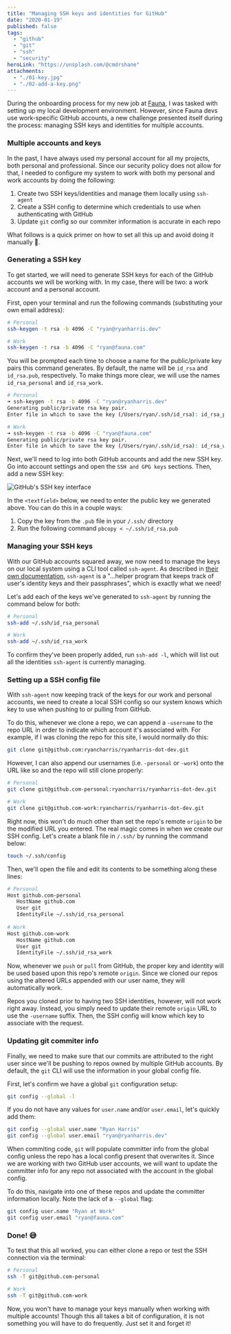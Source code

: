 ```yaml
---
title: "Managing SSH keys and identities for GitHub"
date: "2020-01-19"
published: false
tags:
  - "github"
  - "git"
  - "ssh"
  - "security"
heroLink: "https://unsplash.com/@cmdrshane"
attachments:
  - "./01-key.jpg"
  - "./02-add-a-key.png"
---
```


During the onboarding process for my new job at [Fauna](https://www.fauna.com), I was tasked with setting up my local development environment. However, since Fauna devs use work-specific GitHub accounts, a new challenge presented itself during the process: managing SSH keys and identities for multiple accounts.

### Multiple accounts and keys

In the past, I have always used my personal account for all my projects, both personal and professional. Since our security policy does not allow for that, I needed to configure my system to work with both my personal and work accounts by doing the following:

1. Create two SSH keys/identities and manage them locally using `ssh-agent`
2. Create a SSH config to determine which credentials to use when authenticating with GitHub
3. Update `git` config so our commiter information is accurate in each repo

What follows is a quick primer on how to set all this up and avoid doing it manually 🙌.

### Generating a SSH key

To get started, we will need to generate SSH keys for each of the GitHub accounts we will be working with. In my case, there will be two: a work account and a personal account.

First, open your terminal and run the following commands (substituting your own email address):

```bash
# Personal
ssh-keygen -t rsa -b 4096 -C "ryan@ryanharris.dev"

# Work
ssh-keygen -t rsa -b 4096 -C "ryan@fauna.com"
```

You will be prompted each time to choose a name for the public/private key pairs this command generates. By default, the name will be `id_rsa` and `id_rsa.pub`, respectively. To make things more clear, we will use the names `id_rsa_personal` and `id_rsa_work`.

```bash
# Personal
➜ ssh-keygen -t rsa -b 4096 -C "ryan@ryanharris.dev"
Generating public/private rsa key pair.
Enter file in which to save the key (/Users/ryan/.ssh/id_rsa): id_rsa_personal

# Work
➜ ssh-keygen -t rsa -b 4096 -C "ryan@fauna.com"
Generating public/private rsa key pair.
Enter file in which to save the key (/Users/ryan/.ssh/id_rsa): id_rsa_work
```

Next, we'll need to log into both GitHub accounts and add the new SSH key. Go into account settings and open the `SSH and GPG keys` sections. Then, add a new SSH key:

![GitHub's SSH key interface](./02-add-a-key.png)

In the `<textfield>` below, we need to enter the public key we generated above. You can do this in a couple ways:
1. Copy the key from the `.pub` file in your `/.ssh/` directory
2. Run the following command `pbcopy < ~/.ssh/id_rsa.pub`

### Managing your SSH keys

With our GitHub accounts squared away, we now need to manage the keys on our local system using a CLI tool called `ssh-agent`. As described in [their own documentation](https://www.ssh.com/ssh/agent), `ssh-agent` is a "...helper program that keeps track of user's identity keys and their passphrases", which is exactly what we need!

Let's add each of the keys we've generated to `ssh-agent` by running the command below for both:

```bash
# Personal
ssh-add ~/.ssh/id_rsa_personal

# Work
ssh-add ~/.ssh/id_rsa_work
```

To confirm they've been properly added, run `ssh-add -l`, which will list out all the identities `ssh-agent` is currently managing.

### Setting up a SSH config file

With `ssh-agent` now keeping track of the keys for our work and personal accounts, we need to create a local SSH config so our system knows which key to use when pushing to or pulling from GitHub.

To do this, whenever we clone a repo, we can append a `-username` to the repo URL in order to indicate which account it's associated with. For example, if I was cloning the repo for this site, I would normally do this:

```bash
git clone git@github.com:ryancharris/ryanharris-dot-dev.git
```

However, I can also append our usernames (i.e. `-personal` or `-work`) onto the URL like so and the repo will still clone properly:

```bash
# Personal
git clone git@github.com-personal:ryancharris/ryanharris-dot-dev.git

# Work
git clone git@github.com-work:ryancharris/ryanharris-dot-dev.git
```

Right now, this won't do much other than set the repo's remote `origin` to be the modified URL you entered. The real magic comes in when we create our SSH config. Let's create a blank file in `/.ssh/` by running the command below:

```bash
touch ~/.ssh/config
```

Then, we'll open the file and edit its contents to be something along these lines:

```bash
# Personal
Host github.com-personal
   HostName github.com
   User git
   IdentityFile ~/.ssh/id_rsa_personal
   
# Work
Host github.com-work    
   HostName github.com
   User git
   IdentityFile ~/.ssh/id_rsa_work
```

Now, whenever we `push` or `pull` from GitHub, the proper key and identity will be used based upon this repo's remote `origin`. Since we cloned our repos using the altered URLs appended with our user name, they will automatically work.

Repos you cloned prior to having two SSH identities, however, will not work right away. Instead, you simply need to update their remote `origin` URL to use the `-username` suffix. Then, the SSH config will know which key to associate with the request.

### Updating git commiter info

Finally, we need to make sure that our commits are attributed to the right user since we'll be pushing to repos owned by multiple GitHub accounts. By default, the `git` CLI will use the information in your global config file.

First, let's confirm we have a global `git` configuration setup:

```bash
git config --global -l
```

If you do not have any values for `user.name` and/or `user.email`, let's quickly add them:

```bash
git config --global user.name "Ryan Harris"
git config --global user.email "ryan@ryanharris.dev"
```

When commiting code, `git` will populate committer info from the global config unless the repo has a local config present that overwrites it. Since we are working with two GitHub user accounts, we will want to update the committer info for any repo not associated with the account in the global config.

To do this, navigate into one of these repos and update the committer information locally. Note the lack of a `--global` flag:

```bash
git config user.name "Ryan at Work"
git config user.email "ryan@fauna.com"
```

### Done! 😅

To test that this all worked, you can either clone a repo or test the SSH connection via the terminal:

```bash
# Personal
ssh -T git@github.com-personal

# Work
ssh -T git@github.com-work
```

Now, you won't have to manage your keys manually when working with multiple accounts! Though this all takes a bit of configuration, it is not something you will have to do frequently. Just set it and forget it!
